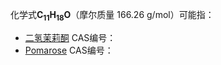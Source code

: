 {{DISPLAYTITLE:C<sub>11</sub>H<sub>18</sub>O}}{{MolFormDisambigNav|C=11|H=18|O=1}}
化学式'''C<sub>11</sub>H<sub>18</sub>O'''（摩尔质量 166.26 g/mol）可能指：

* [[二氢茉莉酮|二氢茉莉酮]] CAS编号：{{CAS|1128-08-1}}
* [[Pomarose|Pomarose]] CAS编号：{{CAS|357650-26-1}}

{{MolFormDisambig}}